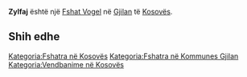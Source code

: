 {{Fshat në Kosovës
 | Emri                = Zylfaj
| sqi_N_name = Zylfaj
| sqi_N_FULL_NAME_RO = Zylfaj
| sqi_N_FULL_NAME_ND_RO = Zylfaj
| sqi_N_SORT_NAME_RG = ZYLFAJ
| sqi_N_FULL_NAME_RG = Zylfaj
| sqi_N_FULL_NAME_ND_RG = Zylfaj
| srp_N_name = Zulfaj
| srp_N_FULL_NAME_RO = Zulfaj
| srp_N_FULL_NAME_ND_RO = Zulfaj
| srp_N_SORT_NAME_RG = ZULFAJ
| srp_N_FULL_NAME_RG = Zulfaj
| srp_N_FULL_NAME_ND_RG = Zulfaj
| srp_NS_name = Зулфај
| srp_NS_FULL_NAME_RO = Зулфај
| srp_NS_FULL_NAME_ND_RO = Зулфај
| srp_NS_SORT_NAME_RG = ЗУЛФАЈ
| srp_NS_FULL_NAME_RG = Зулфај
| srp_NS_FULL_NAME_ND_RG = Зулфај

 | Emri (Rasa dhanore) = 
 | Figura              = 
 | Shteti              = Kosovo
 | Komuna              = Gjilan
 | Kodi postar         = 
 | Sipërfaqja          = 

 | Popullsia           = 

 | Regj. i popullsisë  = 
 | Dend. e popullsisë  = 
 | Faqja zyrtare       = 
 <!--- Koordinatat ----> 
 | Gjerësia            = 42.298056
 | Gjatësia            = 20.406667
 | Lartësia            = 
}}
'''Zylfaj''' është një [[Fshat Vogel]] në [[Gjilan]] të [[Kosovës]].

<!-- == Gjeografia == -->
<!-- == Historia == -->
<!-- == Demografia == -->
== Shih edhe ==
{{Komuna Gjilan}}
{{Kosovo-Administrata-Cung}}

[[Kategoria:Fshatra në Kosovës]]
[[Kategoria:Fshatra në Kommunes Gjilan]]
[[Kategoria:Vendbanime në Kosovës]]